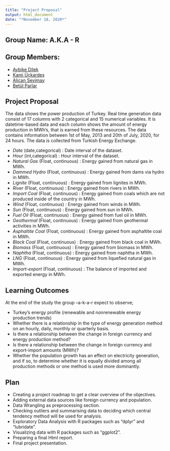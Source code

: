 ```yaml
---
title: "Project Proposal"
output: html_document
date: "*November 18, 2020*"
---
```


## Group Name: A.K.A - R
## Group Members:
- [Aybike Dilek](https://pjournal.github.io/mef04-AybikeDilek/)
- [Kami Üçkardeş](https://pjournal.github.io/mef04-KamiUckardes/)
- [Alican Sevimay](https://pjournal.github.io/mef04-AlicanSevimay/)
- [Betül Parlar](https://pjournal.github.io/mef04-parlarbetul/)

## Project Proposal

The data shows the power production of Turkey. Real time generation data consist of 17 columns with 2 categorical and 15 numerical variables. It is datetime-based data and each column shows the amount of energy production in MWh’s, that is earned from these resources. The data contains information between 1st of May, 2013 and 20th of July, 2020, for 24 hours. The data is collected from Turkish Energy Exchange.

- *Date* (date,categorical) : Date interval of the dataset.
- *Hour* (int,categorical) : Hour interval of the dataset.
- *Natural Gas* (Float, continuous) : Energy gained from natural gas in MWh.
- *Dammed Hydro* (Float, continuous) : Energy gained from dams via hydro in MWh.
- *Lignite* (Float, continuous) : Energy gained from lignites in MWh.
- *River* (Float, continuous) : Energy gained from rivers in MWh.
- *Import Coal* (Float, continuous) : Energy gained from coals which are not produced inside of the country in MWh.
- *Wind* (Float, continuous) : Energy gained from winds in MWh.
- *Sun* (Float, continuous) : Energy gained from sun in MWh.
- *Fuel Oil* (Float, continuous) : Energy gained from fuel oil in MWh.
- *Geothermal* (Float, continuous) : Energy gained from geothermal activities in MWh.
- *Asphaltite Coal* (Float, continuous) : Energy gained from asphaltite coal in MWh.
- *Black Coal* (Float, continuous) : Energy gained from black coal in MWh.
- *Biomass* (Float, continuous) : Energy gained from biomass in MWh.
- *Naphtha* (Float, continuous) : Energy gained from naphtha in MWh.
- *LNG* (Float, continuous) : Energy gained from liquefied natural gas in MWh.
- *Import-export* (Float, continuous) : The balance of imported and exported energy in MWh.

## Learning Outcomes

At the end of the study the group –a-k-a-r expect to observe;

-	Turkey’s energy profile (renewable and nonrenewable energy production trends)
-	Whether there is a relationship in the type of energy generation method on an hourly, daily, monthly or quarterly basis.
-	Is there a relationship between the change in foreign currency and energy production method?
-	Is there a relationship between the change in foreign currency and export-import amounts (MWh)?
-	Whether the population growth has an effect on electricity generation, and if so, to determine whether it is equally divided among all production methods or one method is used more dominantly.

## Plan

- Creating a project roadmap to get a clear overview of the objectives.
- Adding external data sources like foreign currency and population.
- Data Wrangling as preprocessing section.
- Checking outliers and summarising data to deciding which central tendency method will be used for analysis.
- Exploratory Data Analysis with R packages such as "dplyr" and "lubridate".
- Visualizing data with R packages such as "ggplot2".
- Preparing a final Html report.
- Final project presentation.








